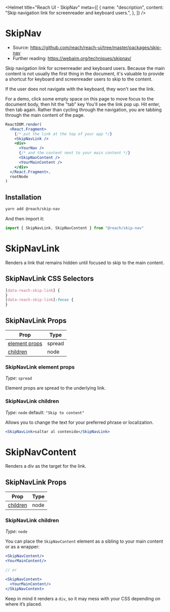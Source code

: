 
<Helmet
  title="Reach UI - SkipNav"
  meta={[
    {
      name: "description",
      content: "Skip navigation link for screenreader and keyboard users.",
    },
  ]}
/>

# SkipNav

- Source: https://github.com/reach/reach-ui/tree/master/packages/skip-nav
- Further reading: https://webaim.org/techniques/skipnav/

Skip navigation link for screenreader and keyboard users. Because the main content is not usually the first thing in the document, it's valuable to provide a shortcut for keyboard and screenreader users to skip to the content.

If the user does not navigate with the keyboard, they won't see the link.

For a demo, click some empty space on this page to move focus to the document body, then hit the "tab" key You'll see the link pop up. Hit enter, then tab again. Rather than cycling through the navigation, you are tabbing through the main content of the page.

```.jsx
ReactDOM.render(
  <React.Fragment>
    {/* put the link at the top of your app */}
    <SkipNavLink />
    <div>
      <YourNav />
      {/* and the content next to your main content */}
      <SkipNavContent />
      <YourMainContent />
    </div>
  </React.Fragment>,
  rootNode
)
```

## Installation

```bash
yarn add @reach/skip-nav
```

And then import it:

```js
import { SkipNavLink, SkipNavContent } from "@reach/skip-nav"
```

# SkipNavLink

Renders a link that remains hidden until focused to skip to the main content.

## SkipNavLink CSS Selectors

```css
[data-reach-skip-link] {
}
[data-reach-skip-link]:focus {
}
```

## SkipNavLink Props

| Prop                                        | Type   |
| ------------------------------------------- | ------ |
| [element props](#skipnavlink-element-props) | spread |
| [children](#skipnavlink-children)           | node   |

### SkipNavLink element props

_Type_: `spread`

Element props are spread to the underlying link.

### SkipNavLink children

_Type_: `node` default: `"Skip to content"`

Allows you to change the text for your preferred phrase or localization.

```.jsx
<SkipNavLink>saltar al contenido</SkipNavLink>
```

# SkipNavContent

Renders a div as the target for the link.

## SkipNavLink Props

| Prop                                 | Type |
| ------------------------------------ | ---- |
| [children](#skipnavcontent-children) | node |

### SkipNavLink children

_Type_: `node`

You can place the `SkipNavContent` element as a sibling to your main content or as a wrapper:

```.jsx
<SkipNavContent/>
<YourMainContent/>

// or

<SkipNavContent>
  <YourMainContent/>
</SkipNavContent>
```

Keep in mind it renders a `div`, so it may mess with your CSS depending on where it’s placed.
